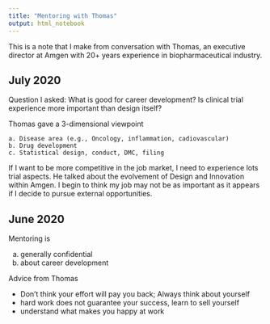 ---
title: "Mentoring with Thomas"
output: html_notebook
---


This is a note that I make from conversation with Thomas, an executive director 
at Amgen with 20+ years experience in biopharmaceutical industry.


## July 2020

  Question I asked: What is good for career development? Is clinical trial experience more important than design itself?
  
  Thomas gave a 3-dimensional viewpoint
  
    a. Disease area (e.g., Oncology, inflammation, cadiovascular)
    b. Drug development 
    c. Statistical design, conduct, DMC, filing 
  
  If I want to be more competitive in the job market, I need to experience lots trial aspects. He talked about the evolvement of Design and Innovation within Amgen. I begin to think my job may not be as important as it appears if I decide to pursue external opportunities.  

## June 2020
  Mentoring is
  
  a. generally confidential
  b. about career development
  
  Advice from Thomas
  
  + Don't think your effort will pay you back; Always think about yourself
  + hard work does not guarantee your success, learn to sell yourself
  + understand what makes you happy at work
  